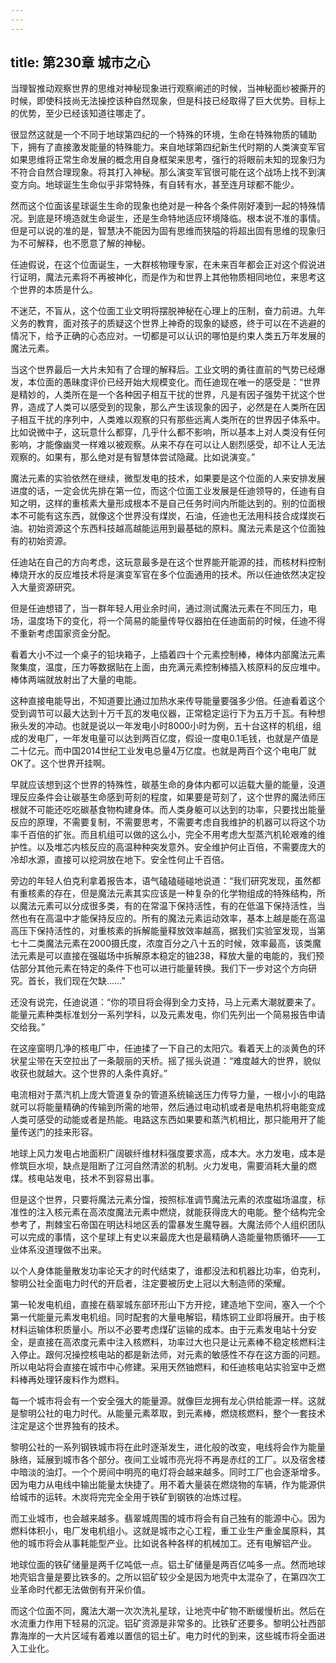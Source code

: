 ```yaml
---
---
---
```

title: 第230章 城市之心
---



当理智推动观察世界的思维对神秘现象进行观察阐述的时候，当神秘面纱被撕开的时候，即使科技尚无法操控该种自然现象，但是科技已经取得了巨大优势。目标上的优势，至少已经该知道往哪走了。

很显然这就是一个不同于地球第四纪的一个特殊的环境，生命在特殊物质的辅助下，拥有了直接激发能量的特殊能力。来自地球第四纪新生代时期的人类演变军官如果思维将正常生命发展的概念用自身框架来思考，强行的将眼前未知的现象归为不符合自然合理现象。将其打入神秘。那么演变军官很可能在这个战场上找不到演变方向。地球诞生生命似乎非常特殊，有自转有水，甚至连月球都不能少。

然而这个位面该星球诞生生命的现象也绝对是一种各个条件刚好凑到一起的特殊情况。到底是环境造就生命诞生，还是生命特地适应环境降临。根本说不准的事情。但是可以说的准的是，智慧决不能因为固有思维而狭隘的将超出固有思维的现象归为不可解释，也不愿意了解的神秘。

任迪假说，在这个位面诞生，一大群核物理专家，在未来百年都会正对这个假说进行证明，魔法元素将不再被神化，而是作为和世界上其他物质相同地位，来思考这个世界的本质是什么。

不迷茫，不盲从，这个位面工业文明将摆脱神秘在心理上的压制，奋力前进。九年义务的教育，面对孩子的质疑这个世界上神奇的现象的疑惑，终于可以在不逃避的情况下，给予正确的心态应对。一切都是可以认识的哪怕是约束人类五万年发展的魔法元素。

当这个世界最后一大片未知有了合理的解释后。工业文明的勇往直前的气势已经爆发，本位面的愚昧度评价已经开始大规模变化。而任迪现在唯一的感受是：“世界是精妙的，人类所在是一个各种因子相互干扰的世界，凡是有因子强势干扰这个世界，造成了人类可以感受到的现象，那么产生该现象的因子，必然是在人类所在因子相互干扰的序列中，人类难以观察的只有那些远离人类所在的世界因子体系中。比如说微中子，这玩意什么都穿，几乎什么都不影响，所以基本上对人类没有任何影响，才能像幽灵一样难以被观察。从来不存在可以让人剧烈感受，却不让人无法观察的。如果有，那么绝对是有智慧体尝试隐藏。比如说演变。”

魔法元素的实验依然在继续，微型发电的技术，如果要是这个位面的人来安排发展进度的话，一定会优先排在第一位，而这个位面工业发展是任迪领导的，任迪有自知之明，这样的重核素大量形成根本不是自己任务时间内所能达到的。别的位面根本不可能有这东西，就像这个世界没有煤炭，石油，任迪也无法用科技合成煤炭石油。初始资源这个东西科技越高越能运用到最基础的原料。魔法元素是这个位面独有的初始资源。

任迪站在自己的方向考虑，这玩意最多是在这个世界能开能源的挂，而核材料控制棒烧开水的反应堆技术将是演变军官在多个位面通用的技术。所以任迪依然决定投入大量资源研究。

但是任迪想错了，当一群年轻人用业余时间，通过测试魔法元素在不同压力，电场，温度场下的变化，将一个简易的能量传导仪器拍在任迪面前的时候，任迪不得不重新考虑国家资金分配。

看着大小不过一个桌子的铅块箱子，上插着四十个元素控制棒，棒体内部魔法元素聚集度，温度，压力等数据贴在上面，由充满元素控制棒插入核原料的反应堆中。棒体两端就放射出了大量的电能。

这种直接电能导出，不知道要比通过加热水来传导能量要强多少倍。任迪看着这个受到调节可以最大达到十万千瓦的发电仪器，正常稳定运行下为五万千瓦。有种想揪头发的冲动。也就是说以一年发电小时8000小时为例，五十台这样的机组，组成的发电厂，一年发电量可以达到两百亿度，假设一度电0.1毛钱，也就是产值是二十亿元。而中国2014世纪工业发电总量4万亿度。也就是两百个这个电电厂就OK了。这个世界开挂啊。

早就应该想到这个世界的特殊性，碳基生命的身体内都可以运载大量的能量，没道理反应条件会让碳基生命感到苛刻的程度，如果要是苛刻了，这个世界的魔法师压根就不可能还吃吃碳基食物构建身体。而人类身躯可以达到的功率，只要找出能量反应的原理，不需要复制，不需要思考，不需要考虑自我维护的机器可以将这个功率千百倍的扩张。而且机组可以做的这么小，完全不用考虑大型蒸汽机轮艰难的维护性。以及堆芯内核反应的高温种种突发意外。安全维护何止百倍，不需要庞大的冷却水源，直接可以挖洞放在地下。安全性何止千百倍。

旁边的年轻人伯克利拿着报告本，语气磕磕碰碰地说道：“我们研究发现，虽然都有重核素的存在，但是魔法元素其实应该是一种复杂的化学物组成的特殊结构，所以魔法元素可以分成很多类，有的在常温下保持活性，有的在低温下保持活性，当然也有在高温中才能保持反应的。所有的魔法元素运动效率，基本上越是能在高温高压下保持活性的，对重核素的拆解能量释放效率越高，据我们实验室发现，当第七十二类魔法元素在2000摄氏度，浓度百分之八十五的时候，效率最高，该类魔法元素是可以直接在强磁场中拆解原本稳定的铀238，释放大量的电能的，我们预估部分其他元素在特定的条件下也可以进行能量转换。我们下一步对这个方向研究。首长，我们现在欠缺……”

还没有说完，任迪说道：“你的项目将会得到全力支持，马上元素大潮就要来了。能量元素种类标准划分一系列学科，以及元素发电，你们先列出一个简易报告申请交给我。”

在这座窗明几净的核电厂中，任迪揉了一下自己的太阳穴。看着天上的淡黄色的环状星尘带在天空拉出了一条靓丽的天桥。摇了摇头说道：“难度越大的世界，貌似收获也就越大。这个世界的人条件真好。”

电流相对于蒸汽机上庞大管道复杂的管道系统输送压力传导力量，一根小小的电路就可以将能量精确的传输到所需的地带，然后通过电动机或者是电热机将电能变成人类可感受的动能或者是热能。电路这东西如果要和蒸汽机相比，那只能用开了能量传送门的挂来形容。

地球上风力发电占地面积广阔碳纤维材料强度要求高，成本大。水力发电，成本是修筑巨水坝，缺点是阻断了江河自然清淤的机制。火力发电，需要消耗大量的燃煤。核电站发电，技术不到容易出事。

但是这个世界，只要将魔法元素分馏，按照标准调节魔法元素的浓度磁场温度，标准性的注入核元素在高浓度魔法元素中燃烧，就能获得庞大的电能。整个结构完全参考了，荆棘宝石帝国在明达科地区丢的雷暴发生魔导器。大魔法师个人组织团队可以完成的事情，这个星球上有史以来最庞大也是最精确人造能量物质循环——工业体系没道理做不出来。

以个人身体能量散发功率论天才的时代结束了，谁都没法和机器比功率，伯克利，黎明公社全面电力时代的开启者，注定要被历史上冠以大制造师的荣耀。

第一轮发电机组，直接在翡翠城东部环形山下方开挖，建造地下空间，塞入一个个第一代能量元素发电机组。同时配套的大量电解铝，精炼铜工业即将展开。由于核材料运输体积质量小。所以不必要考虑煤矿运输的成本。由于元素发电站十分安全，是直接在高浓度元素中注入核燃料，功率过大也只是让元素棒不稳定核燃料注入停止。跟何况操控核电站的都是新法师，对元素的敏感性不存在这方面的问题。所以电站将会直接在城市中心修建。采用天然铀燃料，和任迪核电站实验室中乏燃料棒再处理钚废料作为燃料。

每一个城市将会有一个安全强大的能量源。就像巨龙拥有龙心供给能源一样。这就是黎明公社的电力时代。从能量元素萃取，到元素棒，燃烧核燃料，整个一套技术注定是这个世界独有的技术。

黎明公社的一系列钢铁城市将在此时逐渐发生，进化般的改变，电线将会作为能量脉络，延展到城市各个部分。夜间工业城市亮光将不再是赤红的工厂。以及宿舍楼中暗淡的油灯。一个个房间中明亮的电灯将会越来越多。同时工厂也会逐渐增多。因为电力从电线中输出能量太快捷了。用不着大量装在燃烧物的车辆，作为能源供给城市的运转。木炭将完完全全用于铁矿到钢铁的冶炼过程。

而工业城市，也会越来越多。翡翠城周围的城市将会有自己独有的能源中心。因为燃料体积小，电厂发电机组小。这就是城市之心工程，重工业生产重金属原料，其他的城市将会从事耗能型产业。比如说各种各样的机械加工。还有电解铝产业。

地球位面的铁矿储量是两千亿吨低一点。铝土矿储量是两百亿吨多一点。然而地球地壳铝含量是要比铁多的。之所以铝矿较少全是因为地壳中太混杂了，在第四次工业革命时代都无法做倒有开采价值。

而这个位面不同，魔法大潮一次次洗礼星球，让地壳中矿物不断缓慢析出。然后在水流重力作用下轻易的沉淀。铝矿资源是非常多的。比铁矿还要多。黎明公社西部靠海岸的一大片区域有着难以置信的铝土矿。电力时代的到来，这些城市将全面进入工业化。